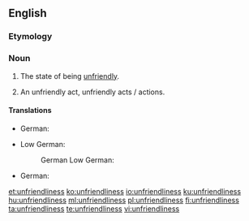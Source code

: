 ==English==

===Etymology===
{{suffix|unfriendly|ness|lang=en}}

===Noun===
{{en-noun|~|es}}

# {{lb|en|uncountable}} The state of being [[unfriendly]].
# {{lb|en|countable}} An unfriendly act, unfriendly acts / actions.

====Translations====
{{trans-top|the quality of being unfriendly}}
* German: {{t+|de|Unfreundlichkeit|f}}
{{trans-mid}}
* Low German:
*: German Low German: {{t|nds-de|Unfründlichkeit|f}}
{{trans-bottom}}

{{trans-top|an unfriendly act, unfriendly acts / actions}}
* German: {{t+|de|Unfreundlichkeiten|f|p}}
{{trans-mid}}
{{trans-bottom}}

[[et:unfriendliness]]
[[ko:unfriendliness]]
[[io:unfriendliness]]
[[ku:unfriendliness]]
[[hu:unfriendliness]]
[[ml:unfriendliness]]
[[pl:unfriendliness]]
[[fi:unfriendliness]]
[[ta:unfriendliness]]
[[te:unfriendliness]]
[[vi:unfriendliness]]
